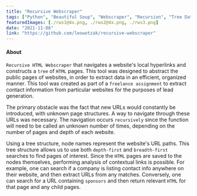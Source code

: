 ```yaml
---
title: "Recursive Webscraper"
tags: ["Python", "Beautiful Soup", "Webscraper", "Recursion", "Tree Data Structure"]
featuredImages: [./rws1@4x.png, ./rws2@4x.png, ./rws3.png]
date: "2021-11-08"
link: "https://github.com/leowotzak/recursive-webscraper"
---
```


#### About

`Recursive HTML Webscraper` that navigates a website's local hyperlinks and constructs a `tree` of `HTML` pages.
This tool was designed to abstract the public pages of websites, in order to extract data in an efficient, organized manner. 
This tool was created as part of a `freelance assignment` to extract contact information from particular websites for the purposes of lead generation.

The primary obstacle was the fact that new URLs would constantly be introduced, with unknown page structures. 
A way to navigate through these URLs was necessary. The navigation occurs `recursively` since the function 
will need to be called an unknown number of times, depending on the number of pages and depth of each website.

Using a tree structure, node names represent the website's URL paths. This tree structure allows us to use both `depth-first` and 
`breadth-first` searches to find pages of interest. Since the `HTML` pages are saved to the nodes themselves, performing analysis 
of contextual links is possible. For example, one can search if a company is listing contact info anywhere on their website, and 
then extract URLs from any matches. Conversely, one can search for a URL containing `sponsors` and then return relevant `HTML` 
for that page and any child pages.






